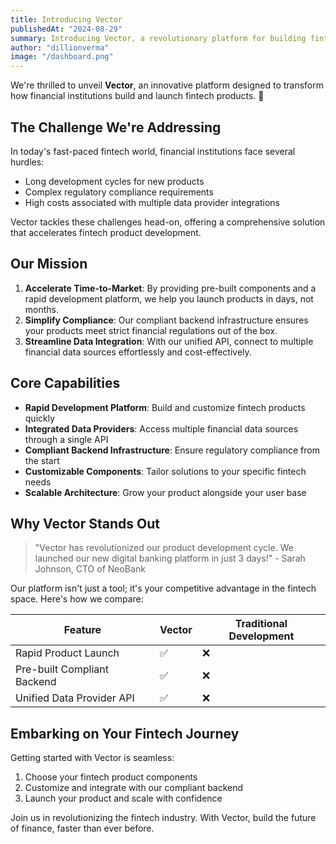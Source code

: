 ```yaml
---
title: Introducing Vector
publishedAt: "2024-08-29"
summary: Introducing Vector, a revolutionary platform for building fintech products in record time.
author: "dillionverma"
image: "/dashboard.png"
---
```


We're thrilled to unveil **Vector**, an innovative platform designed to transform how financial institutions build and launch fintech products. 🚀

## The Challenge We're Addressing

In today's fast-paced fintech world, financial institutions face several hurdles:

- Long development cycles for new products
- Complex regulatory compliance requirements
- High costs associated with multiple data provider integrations

Vector tackles these challenges head-on, offering a comprehensive solution that accelerates fintech product development.

## Our Mission

1. **Accelerate Time-to-Market**: By providing pre-built components and a rapid development platform, we help you launch products in days, not months.
2. **Simplify Compliance**: Our compliant backend infrastructure ensures your products meet strict financial regulations out of the box.
3. **Streamline Data Integration**: With our unified API, connect to multiple financial data sources effortlessly and cost-effectively.

## Core Capabilities

- **Rapid Development Platform**: Build and customize fintech products quickly
- **Integrated Data Providers**: Access multiple financial data sources through a single API
- **Compliant Backend Infrastructure**: Ensure regulatory compliance from the start
- **Customizable Components**: Tailor solutions to your specific fintech needs
- **Scalable Architecture**: Grow your product alongside your user base

## Why Vector Stands Out

> "Vector has revolutionized our product development cycle. We launched our new digital banking platform in just 3 days!" - Sarah Johnson, CTO of NeoBank

Our platform isn't just a tool; it's your competitive advantage in the fintech space. Here's how we compare:

| Feature                     | Vector | Traditional Development |
| --------------------------- | ------ | ----------------------- |
| Rapid Product Launch        | ✅     | ❌                      |
| Pre-built Compliant Backend | ✅     | ❌                      |
| Unified Data Provider API   | ✅     | ❌                      |

## Embarking on Your Fintech Journey

Getting started with Vector is seamless:

1. Choose your fintech product components
2. Customize and integrate with our compliant backend
3. Launch your product and scale with confidence

Join us in revolutionizing the fintech industry. With Vector, build the future of finance, faster than ever before.

